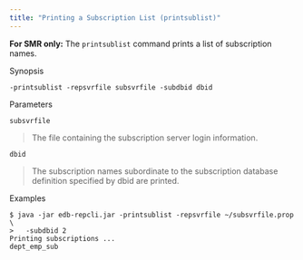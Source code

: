 ```yaml
---
title: "Printing a Subscription List (printsublist)"
---
```


<div id="print_subscription_list" class="registered_link"></div>


**For SMR only:** The `printsublist` command prints a list of subscription names.

Synopsis

`-printsublist -repsvrfile subsvrfile -subdbid dbid`

Parameters

`subsvrfile`

> The file containing the subscription server login information.

`dbid`

> The subscription names subordinate to the subscription database definition specified by dbid are printed.

Examples

``` text
$ java -jar edb-repcli.jar -printsublist -repsvrfile ~/subsvrfile.prop \
>   -subdbid 2
Printing subscriptions ...
dept_emp_sub
```
